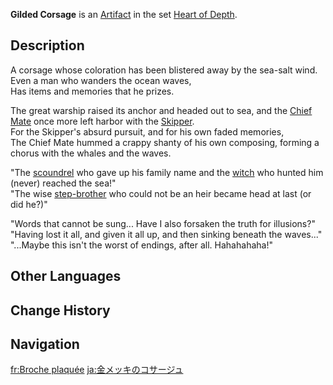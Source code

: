 {{Artifact Infobox
|image = Item Gilded Corsage.png
|set   = Heart of Depth
|piece = Flower of Life
}}
{{Description|A mantle brooch that has lost its luster. The gold plating that once adorned it was ground away by the wind and the waves long ago.}}
'''Gilded Corsage''' is an [[Artifact]] in the set [[Heart of Depth]].

==Description==
A corsage whose coloration has been blistered away by the sea-salt wind.<br />Even a man who wanders the ocean waves,<br />Has items and memories that he prizes.

The great warship raised its anchor and headed out to sea, and the [[Parsifal|Chief Mate]] once more left harbor with the [[Skipper]].<br />For the Skipper's absurd pursuit, and for his own faded memories,<br />The Chief Mate hummed a crappy shanty of his own composing, forming a chorus with the whales and the waves.

"The [[Parsifal|scoundrel]] who gave up his family name and the [[Blue-Eyed Spear Witch|witch]] who hunted him (never) reached the sea!"<br />"The wise [[Eberhart|step-brother]] who could not be an heir became head at last (or did he?)"

"Words that cannot be sung... Have I also forsaken the truth for illusions?"<br />"Having lost it all, and given it all up, and then sinking beneath the waves..."<br />"...Maybe this isn't the worst of endings, after all. Hahahahaha!"

==Other Languages==
{{Other Languages
|en      = Gilded Corsage
|zhs     = 饰金胸花
|zhs_rm  = Shì Jīn Xiōnghuā
|zht     = 飾金胸花
|zht_rm  = Shì Jīn Xiōnghuā
|zh_tl   = Gold Corsage
|ja      = 金メッキのコサージュ
|ja_rm   = Kinmekki no Kosaaju
|ja_tl   = Gilded Corsage
|ko      = 도금 브로치
|ko_rm   = Dogeum Beurochi
|ko_tl   = Glided Brooch
|es      = Broche Dorado
|es_tl   = Golden Brooch
|fr      = Broche plaquée
|fr_tl   = Plated Brooch
|ru      = Позолоченная брошь
|ru_tl   = Gilded Brooch
|th      = Gilded Corsage
|vi      = Hoa Cài Vàng
|vi_tl   = 
|de      = Vergoldete Brosche
|de_tl   = Gilded Brooch
|id      = Gilded Corsage
|pt      = Broche Dourado
|pt_tl   = 
|tr      = Yaldızlı Broş
|tr_tl   = 
|it      = Fermaglio dorato
|it_tl   = 
}}

==Change History==
{{Change History|1.2}}

==Navigation==
{{Artifact Set Navbox|Heart of Depth}}

[[fr:Broche plaquée]]
[[ja:金メッキのコサージュ]]